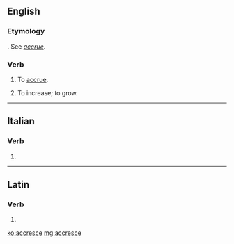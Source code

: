 ==English==

===Etymology===
{{etyl|la|en}} {{m|la|accrescere}}. See ''[[accrue]]''.

===Verb===
{{en-verb|accresc}}

# {{lb|en|rare|intransitive}} To [[accrue]].
# {{lb|en|obsolete|intransitive}} To increase; to grow.

----

==Italian==

===Verb===
{{head|it|verb form}}

# {{inflection of|accrescere||3|s|pres|indc|lang=it}}

----

==Latin==

===Verb===
{{la-verb-form|accresce}}

# {{inflection of|accrescō||2|s|pres|actv|impr|lang=la}}

[[ko:accresce]]
[[mg:accresce]]